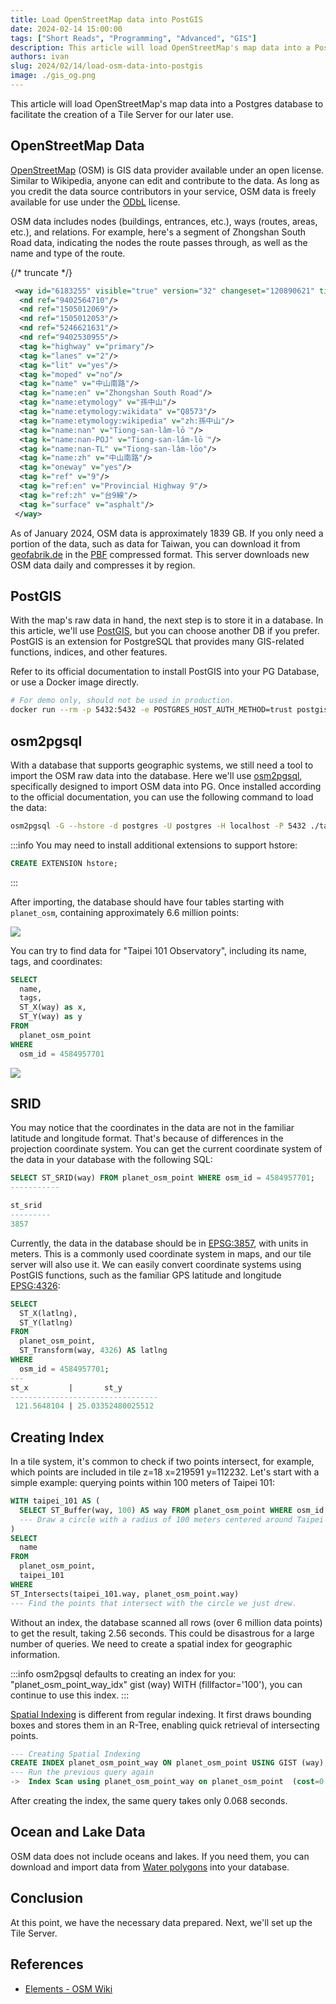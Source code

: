 ```yaml
---
title: Load OpenStreetMap data into PostGIS
date: 2024-02-14 15:00:00
tags: ["Short Reads", "Programming", "Advanced", "GIS"]
description: This article will load OpenStreetMap's map data into a Postgres database to facilitate the creation of a Tile Server for our later use.
authors: ivan
slug: 2024/02/14/load-osm-data-into-postgis
image: ./gis_og.png
---
```


This article will load OpenStreetMap's map data into a Postgres database to facilitate the creation of a Tile Server for our later use.

## OpenStreetMap Data
[OpenStreetMap](https://www.openstreetmap.org/#map=16/24.9878/121.5358) (OSM) is GIS data provider available under an open license. Similar to Wikipedia, anyone can edit and contribute to the data. As long as you credit the data source contributors in your service, OSM data is freely available for use under the [ODbL](https://www.openstreetmap.org/copyright) license.

OSM data includes nodes (buildings, entrances, etc.), ways (routes, areas, etc.), and relations. For example, here's a segment of Zhongshan South Road data, indicating the nodes the route passes through, as well as the name and type of the route.

{/* truncate */}

```xml
 <way id="6183255" visible="true" version="32" changeset="120890621" timestamp="2022-05-12T13:45:49Z" user="user_xxxxx" uid="xxxxx">
  <nd ref="9402564710"/>
  <nd ref="1505012069"/>
  <nd ref="1505012053"/>
  <nd ref="5246621631"/>
  <nd ref="9402530955"/>
  <tag k="highway" v="primary"/>
  <tag k="lanes" v="2"/>
  <tag k="lit" v="yes"/>
  <tag k="moped" v="no"/>
  <tag k="name" v="中山南路"/>
  <tag k="name:en" v="Zhongshan South Road"/>
  <tag k="name:etymology" v="孫中山"/>
  <tag k="name:etymology:wikidata" v="Q8573"/>
  <tag k="name:etymology:wikipedia" v="zh:孫中山"/>
  <tag k="name:nan" v="Tiong-san-lâm-lō͘"/>
  <tag k="name:nan-POJ" v="Tiong-san-lâm-lō͘"/>
  <tag k="name:nan-TL" v="Tiong-san-lâm-lōo"/>
  <tag k="name:zh" v="中山南路"/>
  <tag k="oneway" v="yes"/>
  <tag k="ref" v="9"/>
  <tag k="ref:en" v="Provincial Highway 9"/>
  <tag k="ref:zh" v="台9線"/>
  <tag k="surface" v="asphalt"/>
 </way>
```

As of January 2024, OSM data is approximately 1839 GB. If you only need a portion of the data, such as data for Taiwan, you can download it from [geofabrik.de](https://download.geofabrik.de/asia/taiwan.html) in the [PBF](https://wiki.openstreetmap.org/wiki/PBF_Format) compressed format. This server downloads new OSM data daily and compresses it by region.

## PostGIS
With the map's raw data in hand, the next step is to store it in a database. In this article, we'll use [PostGIS](https://postgis.net/), but you can choose another DB if you prefer. PostGIS is an extension for PostgreSQL that provides many GIS-related functions, indices, and other features.

Refer to its official documentation to install PostGIS into your PG Database, or use a Docker image directly.

```bash
# For demo only, should not be used in production.
docker run --rm -p 5432:5432 -e POSTGRES_HOST_AUTH_METHOD=trust postgis/postgis:16-3.4
```

## osm2pgsql
With a database that supports geographic systems, we still need a tool to import the OSM raw data into the database. Here we'll use [osm2pgsql](https://osm2pgsql.org/), specifically designed to import OSM data into PG. Once installed according to the official documentation, you can use the following command to load the data:

```bash
osm2pgsql -G --hstore -d postgres -U postgres -H localhost -P 5432 ./taiwan-latest.osm.pbf
```

:::info
You may need to install additional extensions to support hstore:
```sql
CREATE EXTENSION hstore;
```
:::

After importing, the database should have four tables starting with `planet_osm`, containing approximately 6.6 million points:

![](./db.png)

You can try to find data for "Taipei 101 Observatory", including its name, tags, and coordinates:

```sql
SELECT
  name,
  tags,
  ST_X(way) as x,
  ST_Y(way) as y
FROM
  planet_osm_point
WHERE
  osm_id = 4584957701
```

![](./101.png)

## SRID
You may notice that the coordinates in the data are not in the familiar latitude and longitude format. That's because of differences in the projection coordinate system. You can get the current coordinate system of the data in your database with the following SQL:

```sql
SELECT ST_SRID(way) FROM planet_osm_point WHERE osm_id = 4584957701;
-----------

st_srid 
---------
3857
```

Currently, the data in the database should be in [EPSG:3857](https://epsg.io/3857), with units in meters. This is a commonly used coordinate system in maps, and our tile server will also use it. We can easily convert coordinate systems using PostGIS functions, such as the familiar GPS latitude and longitude [EPSG:4326](https://epsg.io/4326):

```sql
SELECT
  ST_X(latlng),
  ST_Y(latlng)
FROM
  planet_osm_point,
  ST_Transform(way, 4326) AS latlng
WHERE
  osm_id = 4584957701;
---
st_x         |       st_y        
---------------------------------
 121.5648104 | 25.03352480025512
```

## Creating Index
In a tile system, it's common to check if two points intersect, for example, which points are included in tile z=18 x=219591 y=112232. Let's start with a simple example: querying points within 100 meters of Taipei 101:

```sql
WITH taipei_101 AS (
  SELECT ST_Buffer(way, 100) AS way FROM planet_osm_point WHERE osm_id = 4584957701 LIMIT 1
  --- Draw a circle with a radius of 100 meters centered around Taipei 101.
)
SELECT
  name
FROM
  planet_osm_point,
  taipei_101
WHERE
ST_Intersects(taipei_101.way, planet_osm_point.way)
--- Find the points that intersect with the circle we just drew.
```

Without an index, the database scanned all rows (over 6 million data points) to get the result, taking 2.56 seconds. This could be disastrous for a large number of queries. We need to create a spatial index for geographic information.

:::info
osm2pgsql defaults to creating an index for you: "planet_osm_point_way_idx" gist (way) WITH (fillfactor='100'), you can continue to use this index.
:::

[Spatial Indexing](https://postgis.net/workshops/postgis-intro/indexing.html) is different from regular indexing. It first draws bounding boxes and stores them in an R-Tree, enabling quick retrieval of intersecting points.

```sql
--- Creating Spatial Indexing
CREATE INDEX planet_osm_point_way ON planet_osm_point USING GIST (way);
--- Run the previous query again
->  Index Scan using planet_osm_point_way on planet_osm_point  (cost=0.41..10934.48 rows=661 width=47) (actual time=0.109..0.263 rows=208 loops=1)
```

After creating the index, the same query takes only 0.068 seconds.

## Ocean and Lake Data
OSM data does not include oceans and lakes. If you need them, you can download and import data from [Water polygons](https://osmdata.openstreetmap.de/data/water-polygons.html) into your database.

## Conclusion
At this point, we have the necessary data prepared. Next, we'll set up the Tile Server.


<GisSeries />

## References
- [Elements - OSM Wiki](https://wiki.openstreetmap.org/wiki/Elements)

